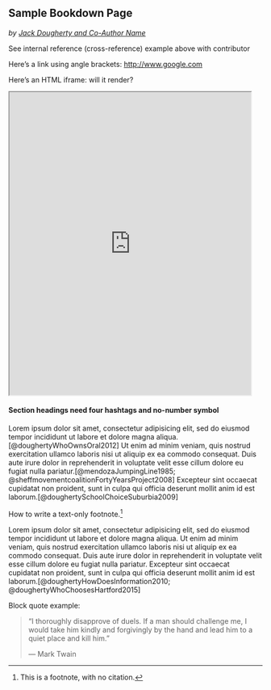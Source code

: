 ## Sample Bookdown Page
*by [Jack Dougherty and Co-Author Name](#contributors)*

See internal reference (cross-reference) example above with contributor

Here's a link using angle brackets: <http://www.google.com>

Here's an HTML iframe: will it render?

<iframe src="https://jackdougherty.github.io/highcharts-scatter-csv-instructor-sample/" width="95%" height="600px"></iframe>

#### Section headings need four hashtags and no-number symbol {-} 
Lorem ipsum dolor sit amet, consectetur adipisicing elit, sed do eiusmod tempor incididunt ut labore et dolore magna aliqua.[@doughertyWhoOwnsOral2012] Ut enim ad minim veniam, quis nostrud exercitation ullamco laboris nisi ut aliquip ex ea commodo consequat. Duis aute irure dolor in reprehenderit in voluptate velit esse cillum dolore eu fugiat nulla pariatur.[@mendozaJumpingLine1985; @sheffmovementcoalitionFortyYearsProject2008] Excepteur sint occaecat cupidatat non proident, sunt in culpa qui officia deserunt mollit anim id est laborum.[@doughertySchoolChoiceSuburbia2009]

How to write a text-only footnote.^[This is a footnote, with no citation.]

Lorem ipsum dolor sit amet, consectetur adipisicing elit, sed do eiusmod tempor incididunt ut labore et dolore magna aliqua. Ut enim ad minim veniam, quis nostrud exercitation ullamco laboris nisi ut aliquip ex ea commodo consequat. Duis aute irure dolor in reprehenderit in voluptate velit esse cillum dolore eu fugiat nulla pariatur. Excepteur sint occaecat cupidatat non proident, sunt in culpa qui officia deserunt mollit anim id est laborum.[@doughertyHowDoesInformation2010; @doughertyWhoChoosesHartford2015]

Block quote example:

> "I thoroughly disapprove of duels. If a man should challenge me,
  I would take him kindly and forgivingly by the hand and lead him
  to a quiet place and kill him."
>
> --- Mark Twain
